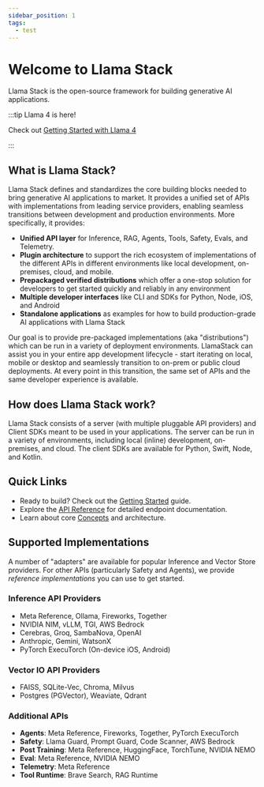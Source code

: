 ```yaml
---
sidebar_position: 1
tags:
  - test
---
```


# Welcome to Llama Stack

Llama Stack is the open-source framework for building generative AI applications.

:::tip Llama 4 is here!

Check out [Getting Started with Llama 4](https://colab.research.google.com/github/meta-llama/llama-stack/blob/main/docs/getting_started_llama4.ipynb)

:::

## What is Llama Stack?

Llama Stack defines and standardizes the core building blocks needed to bring generative AI applications to market. It provides a unified set of APIs with implementations from leading service providers, enabling seamless transitions between development and production environments. More specifically, it provides:

- **Unified API layer** for Inference, RAG, Agents, Tools, Safety, Evals, and Telemetry.
- **Plugin architecture** to support the rich ecosystem of implementations of the different APIs in different environments like local development, on-premises, cloud, and mobile.
- **Prepackaged verified distributions** which offer a one-stop solution for developers to get started quickly and reliably in any environment
- **Multiple developer interfaces** like CLI and SDKs for Python, Node, iOS, and Android
- **Standalone applications** as examples for how to build production-grade AI applications with Llama Stack

Our goal is to provide pre-packaged implementations (aka "distributions") which can be run in a variety of deployment environments. LlamaStack can assist you in your entire app development lifecycle - start iterating on local, mobile or desktop and seamlessly transition to on-prem or public cloud deployments. At every point in this transition, the same set of APIs and the same developer experience is available.

## How does Llama Stack work?

Llama Stack consists of a server (with multiple pluggable API providers) and Client SDKs meant to be used in your applications. The server can be run in a variety of environments, including local (inline) development, on-premises, and cloud. The client SDKs are available for Python, Swift, Node, and Kotlin.

## Quick Links

- Ready to build? Check out the [Getting Started](/docs/getting-started) guide.
- Explore the [API Reference](/docs/category/llama-stack-api) for detailed endpoint documentation.
- Learn about core [Concepts](/docs/concepts) and architecture.

## Supported Implementations

A number of "adapters" are available for popular Inference and Vector Store providers. For other APIs (particularly Safety and Agents), we provide *reference implementations* you can use to get started.

### Inference API Providers
- Meta Reference, Ollama, Fireworks, Together
- NVIDIA NIM, vLLM, TGI, AWS Bedrock
- Cerebras, Groq, SambaNova, OpenAI
- Anthropic, Gemini, WatsonX
- PyTorch ExecuTorch (On-device iOS, Android)

### Vector IO API Providers
- FAISS, SQLite-Vec, Chroma, Milvus
- Postgres (PGVector), Weaviate, Qdrant

### Additional APIs
- **Agents**: Meta Reference, Fireworks, Together, PyTorch ExecuTorch
- **Safety**: Llama Guard, Prompt Guard, Code Scanner, AWS Bedrock
- **Post Training**: Meta Reference, HuggingFace, TorchTune, NVIDIA NEMO
- **Eval**: Meta Reference, NVIDIA NEMO
- **Telemetry**: Meta Reference
- **Tool Runtime**: Brave Search, RAG Runtime
